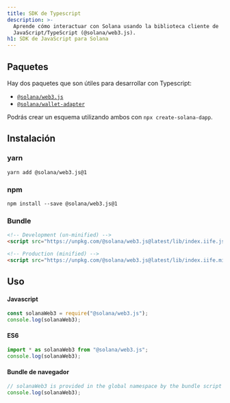 ```yaml
---
title: SDK de Typescript
description: >-
  Aprende cómo interactuar con Solana usando la biblioteca cliente de
  JavaScript/TypeScript (@solana/web3.js).
h1: SDK de JavaScript para Solana
---
```


## Paquetes

Hay dos paquetes que son útiles para desarrollar con Typescript:

- [`@solana/web3.js`](https://www.npmjs.com/package/@solana/web3.js)
- [`@solana/wallet-adapter`](https://github.com/anza-xyz/wallet-adapter)

Podrás crear un esquema utilizando ambos con
`npx create-solana-dapp`.

## Instalación

### yarn

```shell  title="Terminal"
yarn add @solana/web3.js@1
```

### npm

```shell  title="Terminal"
npm install --save @solana/web3.js@1
```

### Bundle

```html  title="index.html"
<!-- Development (un-minified) -->
<script src="https://unpkg.com/@solana/web3.js@latest/lib/index.iife.js"></script>

<!-- Production (minified) -->
<script src="https://unpkg.com/@solana/web3.js@latest/lib/index.iife.min.js"></script>
```

## Uso

#### Javascript

```javascript
const solanaWeb3 = require("@solana/web3.js");
console.log(solanaWeb3);
```

#### ES6

```javascript
import * as solanaWeb3 from "@solana/web3.js";
console.log(solanaWeb3);
```

#### Bundle de navegador

```javascript
// solanaWeb3 is provided in the global namespace by the bundle script
console.log(solanaWeb3);
```
